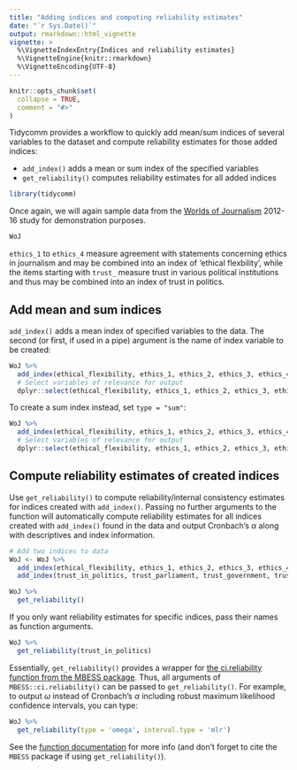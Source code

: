 ```yaml
---
title: "Adding indices and computing reliability estimates"
date: "`r Sys.Date()`"
output: rmarkdown::html_vignette
vignette: >
  %\VignetteIndexEntry{Indices and reliability estimates}
  %\VignetteEngine{knitr::rmarkdown}
  %\VignetteEncoding{UTF-8}
---
```


```r
knitr::opts_chunk$set(
  collapse = TRUE,
  comment = "#>"
)
```

Tidycomm provides a workflow to quickly add mean/sum indices of several variables to the dataset and compute reliability estimates for those added indices:

- `add_index()` adds a mean or sum index of the specified variables
- `get_reliability()` computes reliability estimates for all added indices

```r
library(tidycomm)
```

Once again, we will again sample data from the [Worlds of Journalism](https://worldsofjournalism.org/) 2012-16 study for demonstration purposes.  

```r
WoJ
```

`ethics_1` to `ethics_4` measure agreement with statements concerning ethics in journalism and may be combined into an index of 'ethical flexbility', while the items starting with `trust_` measure trust in various political institutions and thus may be combined into an index of trust in politics.

## Add mean and sum indices

`add_index()` adds a mean index of specified variables to the data. The second (or first, if used in a pipe) argument is the name of index variable to be created:

```r
WoJ %>% 
  add_index(ethical_flexibility, ethics_1, ethics_2, ethics_3, ethics_4) %>%
  # Select variables of relevance for output
  dplyr::select(ethical_flexibility, ethics_1, ethics_2, ethics_3, ethics_4)
```

To create a sum index instead, set `type = "sum"`:

```r
WoJ %>% 
  add_index(ethical_flexibility, ethics_1, ethics_2, ethics_3, ethics_4, type = "sum") %>%
  # Select variables of relevance for output
  dplyr::select(ethical_flexibility, ethics_1, ethics_2, ethics_3, ethics_4)
```

## Compute reliability estimates of created indices

Use `get_reliability()` to compute reliability/internal consistency estimates for indices created with `add_index()`. Passing no further arguments to the function will automatically compute reliability estimates for all indices created with `add_index()` found in the data and output Cronbach's $\alpha$ along with descriptives and index information.

```r
# Add two indices to data
WoJ <- WoJ %>% 
  add_index(ethical_flexibility, ethics_1, ethics_2, ethics_3, ethics_4) %>%
  add_index(trust_in_politics, trust_parliament, trust_government, trust_parties, trust_politicians)

WoJ %>% 
  get_reliability()
```

If you only want reliability estimates for specific indices, pass their names as function arguments.

```r
WoJ %>% 
  get_reliability(trust_in_politics)
```

Essentially, `get_reliability()` provides a wrapper for [the ci.reliability function from the MBESS package](https://cran.r-project.org/package=MBESS). Thus, all arguments of `MBESS::ci.reliability()` can be passed to `get_reliability()`. For example, to output  $\omega$ instead of Cronbach's $\alpha$ including robust maximum likelihood confidence intervals, you can type:

```r
WoJ %>% 
  get_reliability(type = 'omega', interval.type = 'mlr')
```

See the [function documentation](https://cran.r-project.org/package=MBESS) for more info (and don't forget to cite the `MBESS` package if using `get_reliability()`).
